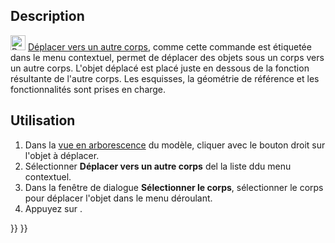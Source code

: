<languages/>
{{Docnav/fr
|[[PartDesign_MoveTip/fr|Fonction résultante]]
|[[PartDesign_MoveFeatureInTree/fr|Déplacer après une autre fonction]]
|[[PartDesign_Workbench/fr|Atelier PartDesign]]
|IconL=PartDesign_MoveTip.svg
|IconR=PartDesign_MoveFeatureInTree.svg
|IconC=Workbench_PartDesign.svg
}}

{{GuiCommand/fr
|Name=PartDesign MoveFeature
|Name/fr=PartDesign Déplacer vers un autre corps
|MenuLocation=Menu contextuel → Déplacer vers un autre corps
|Workbenches=[[PartDesign_Workbench/fr|PartDesign]]
|Version=0.17
|SeeAlso=[[PartDesign_MoveTip/fr|PartDesign Fonction résultante]], [[PartDesign_MoveFeatureInTree/fr|PartDesign Déplacer après une autre fonction]]
}}

==Description==

[[File:PartDesign_MoveFeature.svg|24px]] [[PartDesign_MoveFeature/fr|Déplacer vers un autre corps]], comme cette commande est étiquetée dans le menu contextuel, permet de déplacer des objets sous un corps vers un autre corps. L'objet déplacé est placé juste en dessous de la fonction résultante de l'autre corps. Les esquisses, la géométrie de référence et les fonctionnalités sont prises en charge.

<span id="Usage"></span>
==Utilisation==

# Dans la [[tree view/fr|vue en arborescence]] du modèle, cliquer avec le bouton droit sur l'objet à déplacer.
# Sélectionner '''Déplacer vers un autre corps''' del la liste ddu menu contextuel.
# Dans la fenêtre de dialogue '''Sélectionner le corps''', sélectionner le corps pour déplacer l'objet dans le menu déroulant.
# Appuyez sur {{Button|OK}}.


{{Docnav/fr
|[[PartDesign_MoveTip/fr|Fonction résultante]]
|[[PartDesign_MoveFeatureInTree/fr|Déplacer après une autre fonction]]
|[[PartDesign_Workbench/fr|Atelier PartDesign]]
|IconL=PartDesign_MoveTip.svg
|IconR=PartDesign_MoveFeatureInTree.svg
|IconC=Workbench_PartDesign.svg
}}

{{PartDesign Tools navi{{#translation:}}}}
{{Userdocnavi{{#translation:}}}}